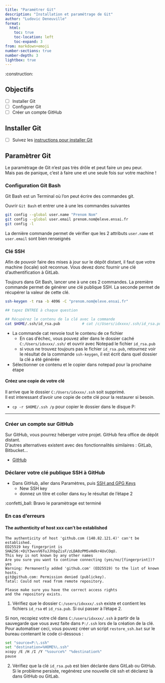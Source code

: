 ```yaml
---
title: "Paramétrer Git"
description: "Installation et paramétrage de Git"
author: "Ludovic Deneuville"
format: 
  html:
    toc: true
    toc-location: left
    toc-expand: 3
from: markdown+emoji
number-sections: true
number-depth: 3
lightbox: true
---
```


:construction:

## Objectifs {.unnumbered}

- [ ] Installer Git
- [ ] Configurer Git
- [ ] Créer un compte GitHub


## Installer Git

- [ ] Suivez les [instructions pour installer Git](https://git-scm.com/book/fr/v2/D%C3%A9marrage-rapide-Installation-de-Git){target="_blank"}

## Paramètrer Git

:::{.callout-note}
Le paramètrage de Git n'est pas très drôle et peut faire un peu peur.  
Mais pas de panique, c'est à faire une et une seule fois sur votre machine !
:::


### Configuration Git Bash

Git Bash est un Terminal où l'on peut écrire des commandes git.

Ouvrir `Git Bash` et entrer une à une les commandes suivantes

```bash
git config --global user.name "Prenom Nom"
git config --global user.email prenom.nom@eleve.ensai.fr
git config -l
```

La dernière commande permet de vérifier que les 2 attributs `user.name` et `user.email` sont bien renseignés

### Clé SSH

Afin de pouvoir faire des mises à jour sur le dépôt distant, il faut que votre machine (locale) soit reconnue. Vous devez donc fournir une clé d'authentification à GitLab.

Toujours dans Git Bash, lancer une à une ces 2 commandes. La première commande permet de générer une clé publique SSH. La seconde permet de récupérer la valeur de cette clé.

```bash
ssh-keygen -t rsa -b 4096 -C "prenom.nom@eleve.ensai.fr"

## tapez ENTREE à chaque question

## Récupérez le contenu de la clé avec la commande
cat $HOME/.ssh/id_rsa.pub          # cat /c/Users/idxxxx/.ssh/id_rsa.pub
```

- La commande cat renvoie tout le contenu de ce fichier
  - En cas d'échec, vous pouvez aller dans le dossier caché `C:/Users/idxxxx/.ssh/` et ouvrir avec Notepad le fichier `id_rsa.pub`
  - si vous ne trouvez toujours pas le fichier `id_rsa.pub`, retournez voir le résultat de la commande `ssh-keygen`, il est écrit dans quel dossier la clé a été générée
- Sélectionner ce contenu et le copier dans notepad pour la prochaine étape

#### Créez une copie de votre clé

Il arrive que le dossier `C:/Users/idxxxx/.ssh` soit supprimé.  
Il est interessant d'avoir une copie de cette clé pour la restaurer si besoin.

- `cp -r $HOME/.ssh /p` pour copier le dossier dans le disque P:

---

### Créer un compte sur GitHub

Sur GitHub, vous pourrez héberger votre projet. GitHub fera office de dépôt distant.  
D'autres alternatives existent avec des fonctionnalités similaires : GitLab, Bitbucket...

- [GitHub](https://github.com/signup){.external target="blank"} 

### Déclarer votre clé publique SSH à GitHub

- Dans GitHub, aller dans Paramètres, puis [SSH and GPG Keys](https://github.com/settings/keys){target="blank"}
  - New SSH key
  - donnez un titre et coller dans `Key` le résultat de l'étape 2


:confetti_ball: Bravo le paramètrage est terminé 


### En cas d'erreurs

#### The authenticity of host xxx can't be established

```
The authenticity of host 'github.com (140.82.121.4)' can't be established.  
ED25519 key fingerprint is SHA256:+DiY3wvvV6TuJJhbpZisF/zLDA0zPMSvHdkr4UvCOqU.
This key is not known by any other names
Are you sure you want to continue connecting (yes/no/[fingerprint])? yes
Warning: Permanently added 'github.com' (ED25519) to the list of known hosts.
git@github.com: Permission denied (publickey).
fatal: Could not read from remote repository.    

Please make sure you have the correct access rights
and the repository exists.
```

1. Vérifiez que le dossier `C:/users/idxxxx/.ssh` existe et contient les fichiers `id_rsa` et `id_rsa.pub`. Si oui passer à l'étape 2.

Si non, recopiez votre clé dans `C:/users/idxxxx/.ssh` à partir de la sauvegarde que vous avez faite dans `P:/.ssh` lors de la création de la clé. Pour automatiser ceci, vous pouvez créer un script `restore_ssh.bat` sur le bureau contenant le code ci-dessous :

```bash
set "source=P:\.ssh"
set "destination=%HOME%\.ssh"
xcopy /E /H /I /Y "%source%" "%destination%"
pause
```

2. Vérifiez que la clé `id_rsa.pub` est bien déclarée dans GitLab ou GitHub.
Si le problème persiste, regénérez une nouvelle clé ssh et déclarez là dans GitHub ou GitLab.